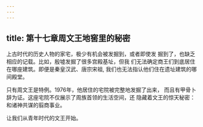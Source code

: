 ```yaml
---
---
---
```

title: 第十七章周文王地窖里的秘密
---



上古时代的历史人物的家宅，极少有机会被发掘到，或者即使发 掘到了，也缺乏相应的记载。比如，殷墟发掘了很多宫殿基址，但我 们无法确定商王们到底居住在哪座建筑。即便是秦皇汉武、唐宗宋祖, 我们也无法指认他们住在遗址建筑的哪间殿堂。

只有周文王是特例。1976年，他居住的宅院被完整地发掘了出来， 而且有甲骨卜辞为证。这座宅院不仅展示了周族首领的生活空间，还 隐藏着文王的惊天秘密：和诸神共谋的翦商事业。

让我们从青年时代的文王开始。